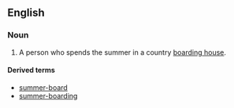 ==English==
===Noun===
{{en-noun|sg=[[summer]] [[boarder]]}}

#{{context|US}} A person who spends the summer in a country [[boarding house]].

====Derived terms====
*[[summer-board]]<!--verb-->
*[[summer-boarding]]<!--noun-->